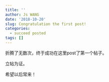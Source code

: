 ```yaml
---
title: ''
author: Js WANG
date: '2018-10-20'
slug: Congratulation the first post!
categories:
  - succeed posted
tags: []
---
```


折腾了无数次，终于成功在这里post了第一个帖子。

立帖为证。

希望以后常来！